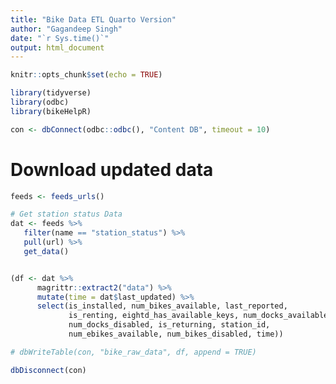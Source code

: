 ```yaml
---
title: "Bike Data ETL Quarto Version"
author: "Gagandeep Singh"
date: "`r Sys.time()`"
output: html_document
---
```


```r
knitr::opts_chunk$set(echo = TRUE)
```

```r
library(tidyverse)
library(odbc)
library(bikeHelpR)

con <- dbConnect(odbc::odbc(), "Content DB", timeout = 10)
```

# Download updated data

```r
feeds <- feeds_urls()
```

```r
# Get station status Data
dat <- feeds %>% 
   filter(name == "station_status") %>% 
   pull(url) %>% 
   get_data()


(df <- dat %>%
      magrittr::extract2("data") %>%
      mutate(time = dat$last_updated) %>%
      select(is_installed, num_bikes_available, last_reported, 
             is_renting, eightd_has_available_keys, num_docks_available, 
             num_docks_disabled, is_returning, station_id, 
             num_ebikes_available, num_bikes_disabled, time))
```

```r
# dbWriteTable(con, "bike_raw_data", df, append = TRUE)
```

```r
dbDisconnect(con)
```
